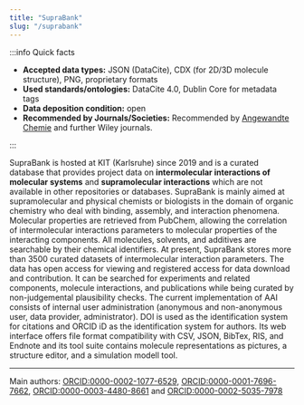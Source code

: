 ```yaml
---
title: "SupraBank"
slug: "/suprabank"
---
```



<RepoButton url="https://suprabank.org/" intro="Link to" name="SupraBank" />
<RepoButton
    url="https://doi.org/10.25504/FAIRsharing.vjWUT7"
    intro="Entry on"
    name="FAIRsharing"
/>
<RepoButton
    url="http://doi.org/10.17616/R31NJMQ9"
    intro="Entry on"
    name="re3data"
/>

:::info Quick facts

-   **Accepted data types:** JSON (DataCite), CDX (for 2D/3D molecule structure), PNG, proprietary formats
-   **Used standards/ontologies:** DataCite 4.0, Dublin Core for metadata tags
-   **Data deposition condition:** open
-   **Recommended by Journals/Societies:** Recommended by [Angewandte Chemie](https://onlinelibrary.wiley.com/page/journal/15213773/homepage/notice-to-authors#sectFDataDeposition) and further Wiley journals.

:::

SupraBank is hosted at KIT (Karlsruhe) since 2019 and is a curated database that provides project data on **intermolecular interactions of molecular systems** and **supramolecular interactions** which are not available in other repositories or databases. SupraBank is mainly aimed at supramolecular and physical chemists or biologists in the domain of organic chemistry who deal with binding, assembly, and interaction phenomena. Molecular properties are retrieved from PubChem, allowing the correlation of intermolecular interactions parameters to molecular properties of the interacting components. All molecules, solvents, and additives are searchable by their chemical identifiers. At present, SupraBank stores more than 3500 curated datasets of intermolecular interaction parameters. The data has open access for viewing and registered access for data download and contribution. It can be searched for experiments and related components, molecule interactions, and publications while being curated by non-judgemental plausibility checks. The current implementation of AAI consists of internal user administration (anonymous and non-anonymous user, data provider, administrator). DOI is used as the identification system for citations and ORCID iD as the identification system for authors. Its web interface offers file format compatibility with CSV, JSON, BibTex, RIS, and Endnote and its tool suite contains molecule representations as pictures, a structure editor, and a simulation modell tool.

---

Main authors: [ORCID:0000-0002-1077-6529](https://orcid.org/0000-0002-1077-6529), [ORCID:0000-0001-7696-7662](https://orcid.org/0000-0001-7696-7662), [ORCID:0000-0003-4480-8661](https://orcid.org/0000-0003-4480-8661) and [ORCID:0000-0002-5035-7978](https://orcid.org/0000-0002-5035-7978)
